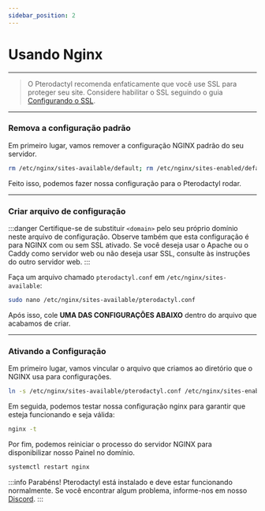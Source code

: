 ```yaml
---
sidebar_position: 2
---
```


# Usando Nginx

***

> O Pterodactyl recomenda enfaticamente que você use SSL para proteger seu site.
Considere habilitar o SSL seguindo o guia [Configurando o SSL](/docs/2%20-%20Pterodactyl/3%20-%20Servidor%20Web/setup-ssl.mdx).


***

### Remova a configuração padrão

Em primeiro lugar, vamos remover a configuração NGINX padrão do seu servidor.

```bash
rm /etc/nginx/sites-available/default; rm /etc/nginx/sites-enabled/default
```

Feito isso, podemos fazer nossa configuração para o Pterodactyl rodar.

***

### Criar arquivo de configuração

:::danger
Certifique-se de substituir `<domain>` pelo seu próprio domínio neste arquivo de configuração.
Observe também que esta configuração é para NGINX com ou sem SSL ativado.
Se você deseja usar o Apache ou o Caddy como servidor web ou não deseja usar SSL, consulte
às instruções do outro servidor web.
:::

Faça um arquivo chamado `pterodactyl.conf` em `/etc/nginx/sites-available`:

```bash
sudo nano /etc/nginx/sites-available/pterodactyl.conf
```

Após isso, cole **UMA DAS CONFIGURAÇÕES ABAIXO** dentro do arquivo que acabamos de criar.

<Tabs>
  <TabItem value="nginx-ssl" label="Com SSL">
    <NginxSSL/>
  </TabItem>
  <TabItem value="nginx-nossl" label="Sem SSL">
    <NginxNoSSL/>
  </TabItem>
</Tabs>

***

### Ativando a Configuração

Em primeiro lugar, vamos vincular o arquivo que criamos ao diretório que o NGINX usa para configurações.
```bash
ln -s /etc/nginx/sites-available/pterodactyl.conf /etc/nginx/sites-enabled/pterodactyl.conf
```

Em seguida, podemos testar nossa configuração nginx para garantir que esteja funcionando e seja válida:
```bash
nginx -t
```

Por fim, podemos reiniciar o processo do servidor NGINX para disponibilizar nosso Painel no domínio.
```bash
systemctl restart nginx
```

:::info Parabéns!
Pterodactyl está instalado e deve estar funcionando normalmente.
Se você encontrar algum problema, informe-nos em nosso [Discord](https://discord.gg/8r7n7mU33R).
:::
